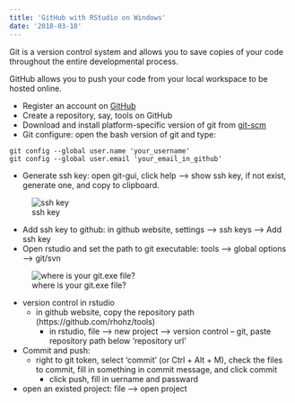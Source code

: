 ```yaml
---
title: 'GitHub with RStudio on Windows'
date: '2018-03-10'
---
```


Git is a version control system and allows you to save copies of your code throughout the entire developmental process.

GitHub allows you to push your code from your local workspace to be hosted online. 

- Register an account on [GitHub](https://github.com)
- Create a repository, say, tools on GitHub
- Download and install platform-specific version of git from [git-scm](http://git-scm.com/downloads)
- Git configure: open the bash version of git and type:

```
git config --global user.name 'your_username'
git config --global user.email 'your_email_in_github'
```

- Generate ssh key: open git-gui, click help --> show ssh key, if not exist, generate one, and copy to clipboard.

![ssh key](tools_fig/sshKey_gitgui.png)

- Add ssh key to github: in github website, settings --> ssh keys --> Add ssh key
- Open rstudio and set the path to git executable: tools --> global options --> git/svn

![where is your git.exe file?](tools_fig/rstudioGitSet.png)

- version control in rstudio
    * in github website, copy the repository path (https://github.com/rhohz/tools)
	  * in rstudio, file --> new project --> version control -- git, paste repository path below 'repository url'
	  
- Commit and push: 
    * right to git token, select 'commit' (or Ctrl + Alt + M), check the files to commit, fill in something in commit message, and click commit
	  * click push, fill in uername and passward

- open an existed project: file --> open project
